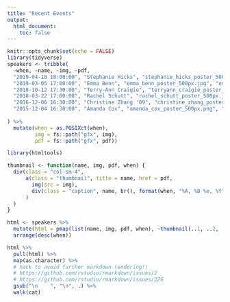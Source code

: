 ```yaml
---
title: "Recent Events"
output:
  html_document:
    toc: false
---
```


```r
knitr::opts_chunk$set(echo = FALSE)
library(tidyverse)
speakers <- tribble(
  ~when, ~name, ~img, ~pdf, 
  "2019-04-18 18:00:00", "Stephanie Hicks", "stephanie_hicks_poster_500px.jpg", "stephanie_hicks_poster.pdf",
  "2019-03-05 17:00:00", "Emma Benn", "emma_benn_poster_500px.jpg", "emma_benn_poster.pdf",
  "2018-10-12 17:30:00", "Terry-Ann Craigie", "terryann_craigie_poster_500px.jpg", "terryann_craigie_poster.pdf",
  "2018-03-22 17:00:00", "Rachel Schutt", "rachel_schutt_poster_500px.jpg", "rachel_schutt_poster.pdf",
  "2016-12-06 16:30:00", "Christine Zhang '09", "christine_zhang_poster_500px.jpg", "christine_zhang_poster.pdf",
  "2015-12-04 16:30:00", "Amanda Cox", "amanda_cox_poster_500px.png", "amanda_cox_poster.pdf",
  
) %>%
  mutate(when = as.POSIXct(when), 
         img = fs::path("gfx", img),
         pdf = fs::path("gfx", pdf))

```

<div class="row">

```r
library(htmltools)

thumbnail <- function(name, img, pdf, when) {
  div(class = "col-sm-4",
      a(class = "thumbnail", title = name, href = pdf,
        img(src = img),
        div(class = "caption", name, br(), format(when, "%A, %B %e, %Y"))
      )
  )
}

html <- speakers %>%
  mutate(html = pmap(list(name, img, pdf, when), ~thumbnail(..1, ..2, ..3, ..4))) %>%
  arrange(desc(when)) 

html %>%
  pull(html) %>%
  map(as.character) %>%
  # hack to avoid further markdown rendering!!
  # https://github.com/rstudio/rmarkdown/issues/2
  # https://github.com/rstudio/rmarkdown/issues/326
  gsub("\n    ", "\n", .) %>%
  walk(cat)
```

</div>
